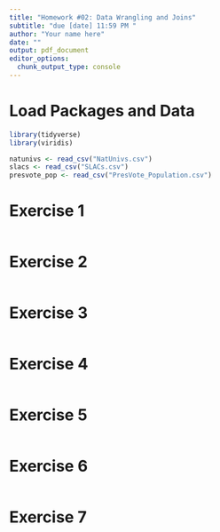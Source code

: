 ```yaml
---
title: "Homework #02: Data Wrangling and Joins"
subtitle: "due [date] 11:59 PM "
author: "Your name here"
date: ""
output: pdf_document
editor_options: 
  chunk_output_type: console
---
```


# Load Packages and Data

```r
library(tidyverse)
library(viridis)
``` 

```r
natunivs <- read_csv("NatUnivs.csv")
slacs <- read_csv("SLACs.csv")
presvote_pop <- read_csv("PresVote_Population.csv")
```

# Exercise 1

```r
```

# Exercise 2

```r
```

# Exercise 3

```r
```

# Exercise 4

```r
```

# Exercise 5

```r
```

# Exercise 6

```r
```

# Exercise 7

```r
```
